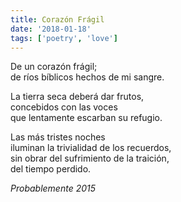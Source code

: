 ```yaml
---
title: Corazón Frágil
date: '2018-01-18'
tags: ['poetry', 'love']
---
```


<div className="italic">
De un corazón frágil;<br/>
de ríos bíblicos hechos de mi sangre.<br/>

La tierra seca deberá dar frutos,<br/>
concebidos con las voces<br/>
que lentamente escarban su refugio.<br/>

Las más tristes noches<br/>
iluminan la trivialidad de los recuerdos,<br/>
sin obrar del sufrimiento de la traición,<br/>
del tiempo perdido.<br/>
</div>

*Probablemente 2015*